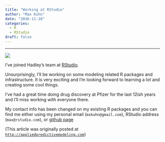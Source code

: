 ```yaml
---
title: "Working at RStudio"
author: "Max Kuhn"
date: "2016-11-28"
categories:
  - R
  - RStudio
draft: false
--- 
```


<hr>

![](RStudio-Ball.png){fig-align="center"}

I've joined Hadley's team at [RStudio](https://www.rstudio.com/). 

Unsurprisingly, I’ll be working on some modeling related R packages and infrastructure. It is very exciting and I’m looking forward to learning a lot and creating some cool things. 

I've had a great time doing drug discovery at Pfizer for the last 12ish years and I’ll miss working with everyone there. 

My contact info has been changed on my existing R packages and you can find me either using my personal email (`mxkuhn@gmail.com`), RStudio address (`max@rstudio.com`), or [github page](https://github.com/topepo)


(This article was originally posted at [`http://appliedpredictivemodeling.com`](https://appliedpredictivemodeling.com/blog/2016/11/28/working-at-rstudio))